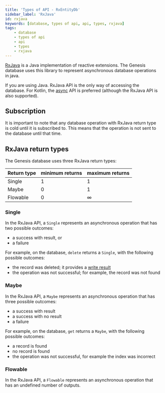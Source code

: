 ```yaml
---
title: 'Types of API - RxEntityDb'
sidebar_label: 'RxJava'
id: rxjava
keywords: [database, types of api, api, types, rxjava]
tags:
    - database
    - types of api
    - api
    - types
    - rxjava
---
```




[RxJava](https://www.rxjava.com/) is a Java implementation of reactive extensions. The Genesis database uses this library to represent asynchronous database operations in java.

If you are using Java. RxJava API is the only way of accessing the database. For Kotlin, the [async](../../../database/types-of-api/async/) API is preferred (although the RxJava API is also supported).

Subscription[​](../../../database/types-of-api/rxjava/#subscription)
-------------------------------------------------------------------------------------------------------------------------------------------------

It is important to note that any database operation with RxJava return type is cold until it is subscribed to. This means that the operation is not sent to the database until that time.

RxJava return types[​](../../../database/types-of-api/rxjava/#rxjava-return-types)
---------------------------------------------------------------------------------------------------------------------------------------------------------------

The Genesis database uses three RxJava return types:

| Return type | minimum returns | maximum returns |
| --- | --- | --- |
| Single | 1 | 1 |
| Maybe | 0 | 1 |
| Flowable | 0 | ∞ |

### Single[​](../../../database/types-of-api/rxjava/#single)

In the RxJava API, a `Single` represents an asynchronous operation that has two possible outcomes:

- a success with result, or
- a failure

For example, on the database, `delete` returns a `Single`, with the following possible outcomes:

- the record was deleted; it provides a [write result](../../../database/helper-classes/write-result/)
- the operation was not successful; for example, the record was not found

### Maybe[​](../../../database/types-of-api/rxjava/#maybe)

In the RxJava API, a `Maybe` represents an asynchronous operation that has three possible outcomes:

- a success with result
- a success with no result
- a failure

For example, on the database, `get` returns a `Maybe`, with the following possible outcomes:

- a record is found
- no record is found
- the operation was not successful, for example the index was incorrect

### Flowable[​](../../../database/types-of-api/rxjava/#flowable)

In the RxJava API, a `Flowable` represents an asynchronous operation that has an undefined number of outputs.